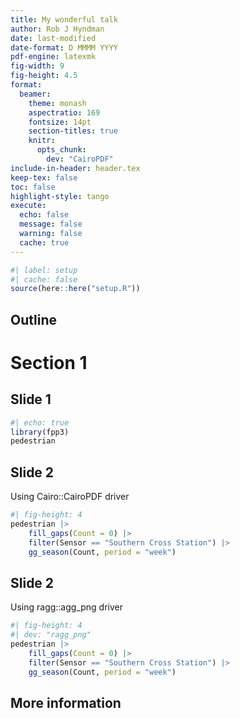 ```yaml
---
title: My wonderful talk
author: Rob J Hyndman
date: last-modified
date-format: D MMMM YYYY
pdf-engine: latexmk
fig-width: 9
fig-height: 4.5
format:
  beamer:
    theme: monash
    aspectratio: 169
    fontsize: 14pt
    section-titles: true
    knitr:
      opts_chunk:
        dev: "CairoPDF"
include-in-header: header.tex
keep-tex: false
toc: false
highlight-style: tango
execute:
  echo: false
  message: false
  warning: false
  cache: true
---
```


```r
#| label: setup
#| cache: false
source(here::here("setup.R"))
```


## Outline

\vspace*{0.7cm}\tableofcontents

# Section 1

## Slide 1
\fontsize{10}{10}\sf

```r
#| echo: true
library(fpp3)
pedestrian
```

## Slide 2

Using Cairo::CairoPDF driver

```r
#| fig-height: 4
pedestrian |>
	fill_gaps(Count = 0) |>
	filter(Sensor == "Southern Cross Station") |>
	gg_season(Count, period = "week")
```

## Slide 2

Using ragg::agg_png driver

```r
#| fig-height: 4
#| dev: "ragg_png"
pedestrian |>
	fill_gaps(Count = 0) |>
	filter(Sensor == "Southern Cross Station") |>
	gg_season(Count, period = "week")
```

## More information
\fontsize{18}{20}\sf

\href{https://robjhyndman.com/xxx}{\includegraphics[width=0.5cm]{figs/slide}\, robjhyndman.com/xxx}

\href{https://robjhyndman.com}{\faicon{home} robjhyndman.com}

\href{https://twitter.com/robjhyndman}{\faicon{twitter} @robjhyndman}

\href{https://aus.social/@robjhyndman}{\includegraphics[width=0.5cm]{figs/mastodon}\, aus.social/@robjhyndman}

\href{https://github.com/robjhyndman}{\faicon{github}  @robjhyndman}

\href{mailto:rob.hyndman@monash.edu}{\faicon{envelope}  rob.hyndman@monash.edu}

\begin{textblock}{6.2}(0,8.8)\pgfsetfillopacity{0.65}
\begin{beamercolorbox}[wd=4.7cm]{block body}
\fontsize{6}{6}\sf\color[RGB]{72,45,34}\href{https://www.flaticon.com/free-icons/presentation}{Presentation icon created by orvipixel - Flaticon}
\end{beamercolorbox}
\end{textblock}

